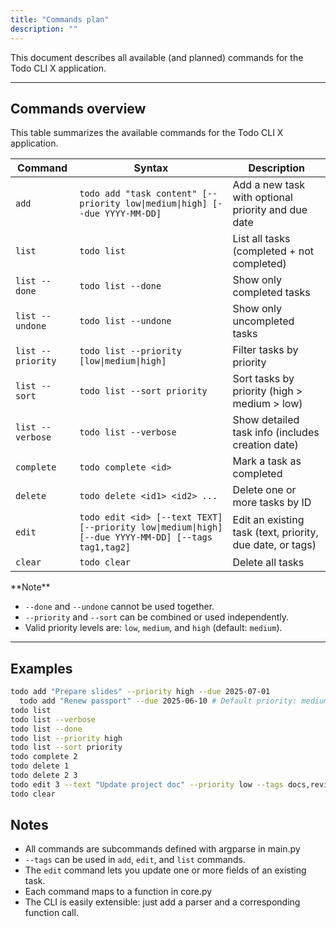 ```yaml
---
title: "Commands plan"
description: ""
---
```


This document describes all available (and planned) commands for the Todo CLI X application.

---

## Commands overview

This table summarizes the available commands for the Todo CLI X application.

| Command              | Syntax                                                                 | Description                                                |
|----------------------|------------------------------------------------------------------------|------------------------------------------------------------|
| `add`                | `todo add "task content" [--priority low\|medium\|high] [--due YYYY-MM-DD]` | Add a new task with optional priority and due date    |
| `list`               | `todo list`                                                            | List all tasks (completed + not completed)                 |
| `list --done`        | `todo list --done`                                                     | Show only completed tasks                                  |
| `list --undone`      | `todo list --undone`                                                   | Show only uncompleted tasks                                |
| `list --priority`    | `todo list --priority [low\|medium\|high]`                             | Filter tasks by priority                                   |
| `list --sort`        | `todo list --sort priority`                                            | Sort tasks by priority (high > medium > low)               |
| `list --verbose`     | `todo list --verbose`                                                  | Show detailed task info (includes creation date)           |
| `complete`           | `todo complete <id>`                                                   | Mark a task as completed                                   |
| `delete`             | `todo delete <id1> <id2> ...`                                          | Delete one or more tasks by ID                             |
| `edit`               | `todo edit <id> [--text TEXT] [--priority low\|medium\|high] [--due YYYY-MM-DD] [--tags tag1,tag2]` | Edit an existing task (text, priority, due date, or tags) |
| `clear`              | `todo clear`                                                           | Delete all tasks                                           |

<Note>
**Note**

- `--done` and `--undone` cannot be used together.
- `--priority` and `--sort` can be combined or used independently.
- Valid priority levels are: `low`, `medium`, and `high` (default: `medium`).

</Note>

---

## Examples

```bash
todo add "Prepare slides" --priority high --due 2025-07-01
  todo add "Renew passport" --due 2025-06-10 # Default priority: medium
todo list
todo list --verbose
todo list --done
todo list --priority high
todo list --sort priority
todo complete 2
todo delete 1
todo delete 2 3
todo edit 3 --text "Update project doc" --priority low --tags docs,review
todo clear
```

## Notes

- All commands are subcommands defined with argparse in main.py
- `--tags` can be used in `add`, `edit`, and `list` commands.
- The `edit` command lets you update one or more fields of an existing task.
- Each command maps to a function in core.py
- The CLI is easily extensible: just add a parser and a corresponding function call.
